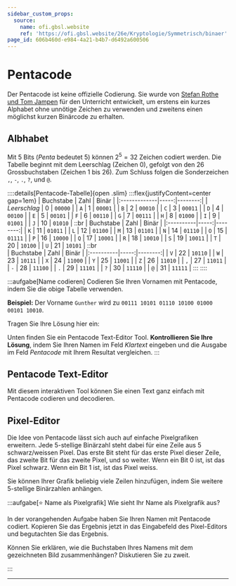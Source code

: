 ```yaml
---
sidebar_custom_props:
  source:
    name: ofi.gbsl.website
    ref: 'https://ofi.gbsl.website/26e/Kryptologie/Symmetrisch/binaer'
page_id: 606b460d-e984-4a21-b4b7-d6492a600506
---
```



# Pentacode
Der Pentacode ist keine offizielle Codierung. Sie wurde von [Stefan Rothe und Tom Jampen](https://rothe.io/?b=crypto&p=1349) für den Unterricht entwickelt, um erstens ein kurzes Alphabet ohne unnötige Zeichen zu verwenden und zweitens einen möglichst kurzen Binärcode zu erhalten.

## Albhabet
Mit 5 Bits (_Penta_ bedeutet 5) können $2^5 = 32$ Zeichen codiert werden. Die Tabelle beginnt mit dem Leerschlag (Zeichen $0$), gefolgt von den 26 Grossbuchstaben (Zeichen $1$ bis $26$). Zum Schluss folgen die Sonderzeichen `,`, `-`, `.`, `?`, und `@`.

::::details[Pentacode-Tabelle]{open .slim}
:::flex{justifyContent=center gap=1em}
    | Buchstabe    | Zahl |   Binär |
    |:-------------|-----:|--------:|
    | *Leerschlag* |    0 | `00000` |
    | `A`          |    1 | `00001` |
    | `B`          |    2 | `00010` |
    | `C`          |    3 | `00011` |
    | `D`          |    4 | `00100` |
    | `E`          |    5 | `00101` |
    | `F`          |    6 | `00110` |
    | `G`          |    7 | `00111` |
    | `H`          |    8 | `01000` |
    | `I`          |    9 | `01001` |
    | `J`          |   10 | `01010` |
::br
    |   Buchstabe | Zahl |   Binär |
    |:----------|-----:|--------:|
    | `K`       |   11 | `01011` |
    | `L`       |   12 | `01100` |
    | `M`       |   13 | `01101` |
    | `N`       |   14 | `01110` |
    | `O`       |   15 | `01111` |
    | `P`       |   16 | `10000` |
    | `Q`       |   17 | `10001` |
    | `R`       |   18 | `10010` |
    | `S`       |   19 | `10011` |
    | `T`       |   20 | `10100` |
    | `U`       |   21 | `10101` |
::br    
    |   Buchstabe | Zahl |   Binär |
    |:----------|-----:|--------:|
    | `V`       |   22 | `10110` |
    | `W`       |   23 | `10111` |
    | `X`       |   24 | `11000` |
    | `Y`       |   25 | `11001` |
    | `Z`       |   26 | `11010` |
    | `,`       |   27 | `11011` |
    | `-`       |   28 | `11100` |
    | `.`       |   29 | `11101` |
    | `?`       |   30 | `11110` |
    | `@`       |   31 | `11111` |
:::
::::


:::aufgabe[Name codieren]
<TaskState id="087efb9c-00b2-4a88-adae-e1dec3a7a555" />
Codieren Sie Ihren Vornamen mit Pentacode, indem Sie die obige Tabelle verwenden. 

**Beispiel:** Der Vorname `Gunther` wird zu `00111 10101 01110 10100 01000 00101 10010`.

Tragen Sie Ihre Lösung hier ein:
<QuillV2 id="060a906c-8b70-41e6-8c01-2a4540536085" />

Unten finden Sie ein Pentacode Text-Editor Tool. **Kontrollieren Sie Ihre Lösung**, indem Sie Ihren Namen im Feld _Klartext_ eingeben und die Ausgabe im Feld _Pentacode_ mit Ihrem Resultat vergleichen.
:::

## Pentacode Text-Editor
Mit diesem interaktiven Tool können Sie einen Text ganz einfach mit Pentacode codieren und decodieren.
<TextEditor />

## Pixel-Editor
Die Idee von Pentacode lässt sich auch auf einfache Pixelgrafiken erweitern. Jede 5-stellige Binärzahl steht dabei für eine Zeile aus 5 schwarz/weissen Pixel. Das erste Bit steht für das erste Pixel dieser Zeile, das zweite Bit für das zweite Pixel, und so weiter. Wenn ein Bit $0$ ist, ist das Pixel schwarz. Wenn ein Bit $1$ ist, ist das Pixel weiss.

Sie können Ihrer Grafik beliebig viele Zeilen hinzufügen, indem Sie weitere 5-stellige Binärzahlen anhängen.
<PixelEditor />

:::aufgabe[⭐️ Name als Pixelgrafik]
<TaskState id="082b41a0-91bf-4852-8c43-32bcc5cec1de" />
Wie sieht Ihr Name als Pixelgrafik aus?

In der vorangehenden Aufgabe haben Sie Ihren Namen mit Pentacode codiert. Kopieren Sie das Ergebnis jetzt in das Eingabefeld des Pixel-Editors und begutachten Sie das Ergebnis.

Können Sie erklären, wie die Buchstaben Ihres Namens mit dem gezeichneten Bild zusammenhängen? Diskutieren Sie zu zweit.

<Answer type="text" id="6476cbb1-ca0d-4c12-9f1e-1cf5aa0460f5" />
:::

---
